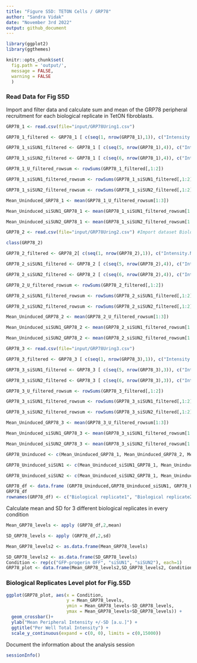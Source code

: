 ```yaml
---
title: "Figure S5D: TETON Cells / GRP78"
author: "Sandra Vidak"
date: "November 3rd 2022"
output: github_document
---
```


```r
library(ggplot2)
library(ggthemes)
```

```r
knitr::opts_chunk$set(
  fig.path = 'output/',
  message = FALSE,
  warning = FALSE
  )
```

### Read Data for Fig S5D

Import and filter data and calculate sum and mean of the GRP78 peripheral recruitment for each biological replicate in TetON fibroblasts.

```r
GRP78_1 <- read.csv(file="input/GRP78Uring1.csv")

GRP78_1_filtered <- GRP78_1 [ c(seq(1, nrow(GRP78_1),1)), c("Intensity.Nucleus.3", "Intensity.Nucleus.4")]

GRP78_1_siSUN1_filtered <- GRP78_1 [ c(seq(5, nrow(GRP78_1),4)), c("Intensity.Nucleus.3", "Intensity.Nucleus.4")]

GRP78_1_siSUN2_filtered <- GRP78_1 [ c(seq(6, nrow(GRP78_1),4)), c("Intensity.Nucleus.3", "Intensity.Nucleus.4")]

GRP78_1_U_filtered_rowsum <- rowSums(GRP78_1_filtered[,1:2])

GRP78_1_siSUN1_filtered_rowsum <- rowSums(GRP78_1_siSUN1_filtered[,1:2])

GRP78_1_siSUN2_filtered_rowsum <- rowSums(GRP78_1_siSUN2_filtered[,1:2])

Mean_Uninduced_GRP78_1 <- mean(GRP78_1_U_filtered_rowsum[1:3])

Mean_Uninduced_siSUN1_GRP78_1 <- mean(GRP78_1_siSUN1_filtered_rowsum[1:3])

Mean_Uninduced_siSUN2_GRP78_1 <- mean(GRP78_1_siSUN2_filtered_rowsum[1:3])

```

```r
GRP78_2 <- read.csv(file="input/GRP78Uring2.csv") #Import dataset Biological replicate_2

class(GRP78_2)

GRP78_2_filtered <- GRP78_2[ c(seq(1, nrow(GRP78_2),1)), c("Intensity.Nucleus.3", "Intensity.Nucleus.4")]

GRP78_2_siSUN1_filtered <- GRP78_2 [ c(seq(5, nrow(GRP78_2),4)), c("Intensity.Nucleus.3", "Intensity.Nucleus.4")]

GRP78_2_siSUN2_filtered <- GRP78_2 [ c(seq(6, nrow(GRP78_2),4)), c("Intensity.Nucleus.3", "Intensity.Nucleus.4")]

GRP78_2_U_filtered_rowsum <- rowSums(GRP78_2_filtered[,1:2])

GRP78_2_siSUN1_filtered_rowsum <- rowSums(GRP78_2_siSUN1_filtered[,1:2])

GRP78_2_siSUN2_filtered_rowsum <- rowSums(GRP78_2_siSUN2_filtered[,1:2])

Mean_Uninduced_GRP78_2 <- mean(GRP78_2_U_filtered_rowsum[1:3])

Mean_Uninduced_siSUN1_GRP78_2 <- mean(GRP78_2_siSUN1_filtered_rowsum[1:3])

Mean_Uninduced_siSUN2_GRP78_2 <- mean(GRP78_2_siSUN2_filtered_rowsum[1:3])
```

```r
GRP78_3 <- read.csv(file="input/GRP78Uring3.csv") 

GRP78_3_filtered <- GRP78_3 [ c(seq(1, nrow(GRP78_3),1)), c("Intensity.Nucleus.3", "Intensity.Nucleus.4")]

GRP78_3_siSUN1_filtered <- GRP78_3 [ c(seq(5, nrow(GRP78_3),3)), c("Intensity.Nucleus.3", "Intensity.Nucleus.4")]

GRP78_3_siSUN2_filtered <- GRP78_3 [ c(seq(6, nrow(GRP78_3),3)), c("Intensity.Nucleus.3", "Intensity.Nucleus.4")]

GRP78_3_U_filtered_rowsum <- rowSums(GRP78_3_filtered[,1:2])

GRP78_3_siSUN1_filtered_rowsum <- rowSums(GRP78_3_siSUN1_filtered[,1:2])

GRP78_3_siSUN2_filtered_rowsum <- rowSums(GRP78_3_siSUN2_filtered[,1:2])

Mean_Uninduced_GRP78_3 <- mean(GRP78_3_U_filtered_rowsum[1:3])

Mean_Uninduced_siSUN1_GRP78_3 <- mean(GRP78_3_siSUN1_filtered_rowsum[1:3])

Mean_Uninduced_siSUN2_GRP78_3 <- mean(GRP78_3_siSUN2_filtered_rowsum[1:3])
```

```r
GRP78_Uninduced <- c(Mean_Uninduced_GRP78_1, Mean_Uninduced_GRP78_2, Mean_Uninduced_GRP78_3)

GRP78_Uninduced_siSUN1 <- c(Mean_Uninduced_siSUN1_GRP78_1, Mean_Uninduced_siSUN1_GRP78_2, Mean_Uninduced_siSUN1_GRP78_3)

GRP78_Uninduced_siSUN2 <- c(Mean_Uninduced_siSUN2_GRP78_1, Mean_Uninduced_siSUN2_GRP78_2, Mean_Uninduced_siSUN2_GRP78_3)

GRP78_df <- data.frame (GRP78_Uninduced,GRP78_Uninduced_siSUN1, GRP78_Uninduced_siSUN2 )
GRP78_df
rownames(GRP78_df) <- c("Biological replicate1", "Biological replicate2", "Biological replicate3")
```

Calculate mean and SD for 3 different biological replicates in every condition

```r
Mean_GRP78_levels <- apply (GRP78_df,2,mean)

SD_GRP78_levels <- apply (GRP78_df,2,sd)

Mean_GRP78_levels2 <- as.data.frame(Mean_GRP78_levels)

SD_GRP78_levels2 <- as.data.frame(SD_GRP78_levels)
Condition <- rep(c("GFP-progerin OFF", "siSUN1", "siSUN2"), each=1)
GRP78_plot <- data.frame(Mean_GRP78_levels2,SD_GRP78_levels2, Condition )
```

### Biological Replicates Level plot for Fig.S5D

```r
ggplot(GRP78_plot, aes(x = Condition, 
                       y = Mean_GRP78_levels, 
                       ymin = Mean_GRP78_levels-SD_GRP78_levels, 
                       ymax = Mean_GRP78_levels+SD_GRP78_levels)) +
  geom_crossbar()+ 
  ylab("Mean Peripheral Intensity +/-SD [a.u.]") + 
  ggtitle("Per Well Total Intensity") + 
  scale_y_continuous(expand = c(0, 0), limits = c(0,15000))
```

Document the information about the analysis session

```r
sessionInfo()
```
